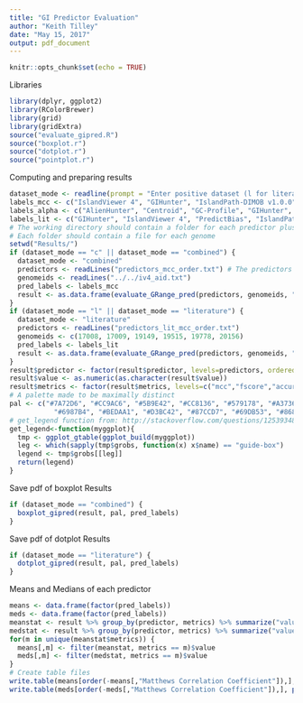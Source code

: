 ```yaml
---
title: "GI Predictor Evaluation"
author: "Keith Tilley"
date: "May 15, 2017"
output: pdf_document
---
```


```r
knitr::opts_chunk$set(echo = TRUE)
```

Libraries
```r
library(dplyr, ggplot2)
library(RColorBrewer)
library(grid)
library(gridExtra)
source("evaluate_gipred.R")
source("boxplot.r")
source("dotplot.r")
source("pointplot.r")
```

Computing and preparing results
```r
dataset_mode <- readline(prompt = "Enter positive dataset (l for literature, c for combined): ")
labels_mcc <- c("IslandViewer 4", "GIHunter", "IslandPath-DIMOB v1.0.0", "SIGI-CRF", "SIGI-HMM", "MTGIpick", "PredictBias", "AlienHunter", "INDeGenIUS", "GI-SVM", "MJSD", "SigHunt", "Wn-SVM", "Centroid", "PAI-IDA", "Zisland Explorer", "Islander", "GC-Profile", "MSGIP")
labels_alpha <- c("AlienHunter", "Centroid", "GC-Profile", "GIHunter", "GI-SVM", "INDeGenIUS", "IslandPath-DIMOB v1.0.0", "Islander", "IslandViewer 4", "MJSD", "MSGIP", "MTGIpick", "PAI-IDA", "PredictBias", "SigHunt", "SIGI-HMM", "SIGI-CRF", "Wn-SVM", "Zisland Explorer")
labels_lit <- c("GIHunter", "IslandViewer 4", "PredictBias", "IslandPath-DIMOB v1.0.0", "MTGIpick", "SIGI-CRF", "AlienHunter", "SIGI-HMM", "MJSD", "Islander", "MSGIP", "SigHunt", "Zisland Explorer", "INDeGenIUS", "GI-SVM", "Wn-SVM", "PAI-IDA", "Centroid", "GC-Profile")
# The working directory should contain a folder for each predictor plus the positive and negative dataset.
# Each folder should contain a file for each genome
setwd("Results/")
if (dataset_mode == "c" || dataset_mode == "combined") {
  dataset_mode <- "combined"
  predictors <- readLines("predictors_mcc_order.txt") # The predictors in descending order of median mcc value
  genomeids <- readLines("../../iv4_aid.txt")
  pred_labels <- labels_mcc
  result <- as.data.frame(evaluate_GRange_pred(predictors, genomeids, "combinedposds4", "negds"))
}
if (dataset_mode == "l" || dataset_mode == "literature") {
  dataset_mode <- "literature"
  predictors <- readLines("predictors_lit_mcc_order.txt")
  genomeids <- c(17008, 17009, 19149, 19515, 19778, 20156)
  pred_labels <- labels_lit
  result <- as.data.frame(evaluate_GRange_pred(predictors, genomeids, "literature", "negds"))
}
result$predictor <- factor(result$predictor, levels=predictors, ordered=TRUE) # to retain order of predictors
result$value <- as.numeric(as.character(result$value))
result$metrics <- factor(result$metrics, levels=c("mcc","fscore","accuracy","precision","recall"), labels=c("Matthews Correlation Coefficient","F-score","Accuracy","Precision","Recall"))
# A palette made to be maximally distinct
pal <- c("#7A72D6", "#CC9AC6", "#5B9E42", "#CC8136", "#579178", "#A37367", "#DC5038", "#DEB899", "#C1E14C", "#CF52B5",
           "#6987B4", "#BEDAA1", "#D3BC42", "#87CCD7", "#69DB53", "#86853E", "#63DFA5", "#D45479", "#AF50E3")
# get_legend function from: http://stackoverflow.com/questions/12539348/ggplot-separate-legend-and-plot
get_legend<-function(myggplot){
  tmp <- ggplot_gtable(ggplot_build(myggplot))
  leg <- which(sapply(tmp$grobs, function(x) x$name) == "guide-box")
  legend <- tmp$grobs[[leg]]
  return(legend)
}
```

Save pdf of boxplot Results
```r
if (dataset_mode == "combined") {
  boxplot_gipred(result, pal, pred_labels)
}
```

Save pdf of dotplot Results
```r
if (dataset_mode == "literature") {
  dotplot_gipred(result, pal, pred_labels)
}
```

Means and Medians of each predictor
```r
means <- data.frame(factor(pred_labels))
meds <- data.frame(factor(pred_labels))
meanstat <- result %>% group_by(predictor, metrics) %>% summarize("value"=mean(value, na.rm=T))
medstat <- result %>% group_by(predictor, metrics) %>% summarize("value"=median(value, na.rm=T))
for(m in unique(meanstat$metrics)) {
  means[,m] <- filter(meanstat, metrics == m)$value
  meds[,m] <- filter(medstat, metrics == m)$value
}
# Create table files
write.table(means[order(-means[,"Matthews Correlation Coefficient"]),], paste0("gipred_mean_", dataset_mode, ".txt"), sep="\t", row.names=F, col.names=c("Predictor","MCC","F-score","Accuracy","Precision","Recall"), quote=F)
write.table(meds[order(-meds[,"Matthews Correlation Coefficient"]),], paste0("gipred_median_", dataset_mode, ".txt"), sep="\t", row.names=F, col.names=c("Predictor","MCC","F-score","Accuracy","Precision","Recall"), quote=F)
```
